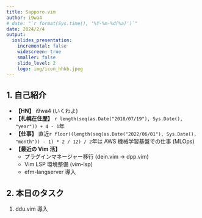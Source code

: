 ```yaml
---
title: Sapporo.vim
author: i9wa4
# date: "`r format(Sys.time(), '%Y-%m-%d(%a)')`"
date: 2024/2/4
output:
  ioslides_presentation:
    incremental: false
    widescreen: true
    smaller: false
    slide_level: 2
    logo: img/icon_hhkb.jpeg
---
```


<!-- # title -->
<!-- <div class="columns-2"> -->
<!-- </div>                  -->

## 1. 自己紹介

- **【HN】** i9wa4 (いくわよ)
- **【札幌在住歴】** `r length(seq(as.Date("2018/07/19"), Sys.Date(), "year")) + 4 - 1`年
- **【仕事】** 直近`r floor((length(seq(as.Date("2022/06/01"), Sys.Date(), "month")) - 1) * 2 / 12) / 2`年は AWS 機械学習基盤での仕事 (MLOps)
- **【最近の Vim 活】**
    - プラグインマネージャー移行 (dein.vim -> dpp.vim)
    - Vim LSP 環境整備 (vim-lsp)
    - efm-langserver 導入

## 2. 本日のタスク

1. ddu.vim 導入
